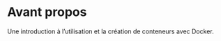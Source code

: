 # Avant propos {.unnumbered}

Une introduction à l'utilisation et la création de conteneurs avec Docker.

